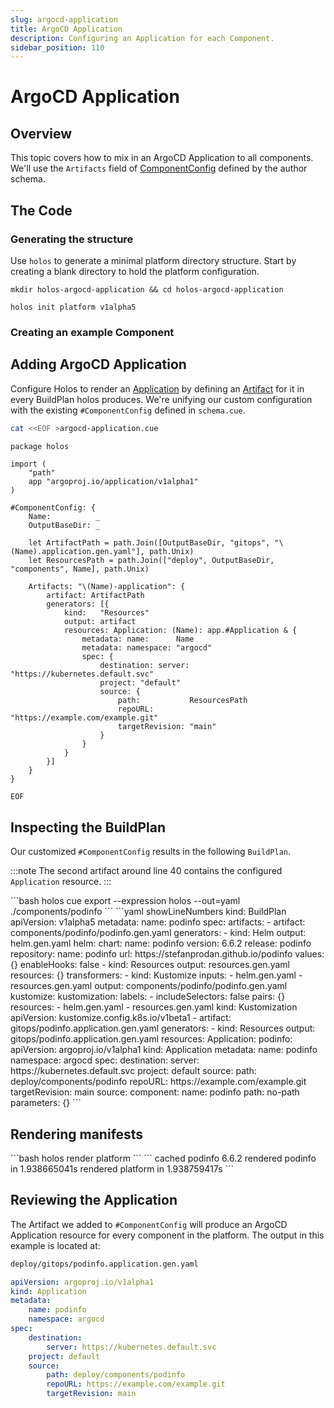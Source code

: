 ```yaml
---
slug: argocd-application
title: ArgoCD Application
description: Configuring an Application for each Component.
sidebar_position: 110
---
```



# ArgoCD Application

## Overview

This topic covers how to mix in an ArgoCD Application to all components.  We'll
use the `Artifacts` field of [ComponentConfig] defined by the author schema.

## The Code

### Generating the structure

Use `holos` to generate a minimal platform directory structure.  Start by
creating a blank directory to hold the platform configuration.

```shell
mkdir holos-argocd-application && cd holos-argocd-application
```

```shell
holos init platform v1alpha5
```

### Creating an example Component

<CommonComponent />
<CommonComponentIntegrate />

## Adding ArgoCD Application

Configure Holos to render an [Application] by defining an [Artifact] for it in
every BuildPlan holos produces.  We're unifying our custom configuration with
the existing `#ComponentConfig` defined in `schema.cue`.

```bash
cat <<EOF >argocd-application.cue
```
```cue showLineNumbers
package holos

import (
	"path"
	app "argoproj.io/application/v1alpha1"
)

#ComponentConfig: {
	Name:          _
	OutputBaseDir: _

	let ArtifactPath = path.Join([OutputBaseDir, "gitops", "\(Name).application.gen.yaml"], path.Unix)
	let ResourcesPath = path.Join(["deploy", OutputBaseDir, "components", Name], path.Unix)

	Artifacts: "\(Name)-application": {
		artifact: ArtifactPath
		generators: [{
			kind:   "Resources"
			output: artifact
			resources: Application: (Name): app.#Application & {
				metadata: name:      Name
				metadata: namespace: "argocd"
				spec: {
					destination: server: "https://kubernetes.default.svc"
					project: "default"
					source: {
						path:           ResourcesPath
						repoURL:        "https://example.com/example.git"
						targetRevision: "main"
					}
				}
			}
		}]
	}
}
```
```bash
EOF
```

## Inspecting the BuildPlan

Our customized `#ComponentConfig` results in the following `BuildPlan`.

:::note
The second artifact around line 40 contains the configured `Application`
resource.
:::

<Tabs groupId="55075C71-02E8-4222-88C0-2D52C82D18FC">
  <TabItem value="command" label="Command">
```bash
holos cue export --expression holos --out=yaml ./components/podinfo
```
  </TabItem>
  <TabItem value="output" label="Output">
```yaml showLineNumbers
kind: BuildPlan
apiVersion: v1alpha5
metadata:
  name: podinfo
spec:
  artifacts:
    - artifact: components/podinfo/podinfo.gen.yaml
      generators:
        - kind: Helm
          output: helm.gen.yaml
          helm:
            chart:
              name: podinfo
              version: 6.6.2
              release: podinfo
              repository:
                name: podinfo
                url: https://stefanprodan.github.io/podinfo
            values: {}
            enableHooks: false
        - kind: Resources
          output: resources.gen.yaml
          resources: {}
      transformers:
        - kind: Kustomize
          inputs:
            - helm.gen.yaml
            - resources.gen.yaml
          output: components/podinfo/podinfo.gen.yaml
          kustomize:
            kustomization:
              labels:
                - includeSelectors: false
                  pairs: {}
              resources:
                - helm.gen.yaml
                - resources.gen.yaml
              kind: Kustomization
              apiVersion: kustomize.config.k8s.io/v1beta1
    - artifact: gitops/podinfo.application.gen.yaml
      generators:
        - kind: Resources
          output: gitops/podinfo.application.gen.yaml
          resources:
            Application:
              podinfo:
                apiVersion: argoproj.io/v1alpha1
                kind: Application
                metadata:
                  name: podinfo
                  namespace: argocd
                spec:
                  destination:
                    server: https://kubernetes.default.svc
                  project: default
                  source:
                    path: deploy/components/podinfo
                    repoURL: https://example.com/example.git
                    targetRevision: main
source:
  component:
    name: podinfo
    path: no-path
    parameters: {}
```
  </TabItem>
</Tabs>

## Rendering manifests

<Tabs groupId="E150C802-7162-4FBF-82A7-77D9ADAEE847">
  <TabItem value="command" label="Command">
```bash
holos render platform
```
  </TabItem>
  <TabItem value="output" label="Output">
```
cached podinfo 6.6.2
rendered podinfo in 1.938665041s
rendered platform in 1.938759417s
```
  </TabItem>
</Tabs>

## Reviewing the Application

The Artifact we added to `#ComponentConfig` will produce an ArgoCD Application
resource for every component in the platform.  The output in this example is
located at:

```txt
deploy/gitops/podinfo.application.gen.yaml
```
```yaml showLineNumbers
apiVersion: argoproj.io/v1alpha1
kind: Application
metadata:
    name: podinfo
    namespace: argocd
spec:
    destination:
        server: https://kubernetes.default.svc
    project: default
    source:
        path: deploy/components/podinfo
        repoURL: https://example.com/example.git
        targetRevision: main
```

[podinfo]: https://github.com/stefanprodan/podinfo
[CUE Module]: https://cuelang.org/docs/reference/modules/
[CUE Tags]: https://cuelang.org/docs/howto/inject-value-into-evaluation-using-tag-attribute/
[Application]: https://argo-cd.readthedocs.io/en/stable/user-guide/application-specification/
[Component Parameters]: ../component-parameters.mdx
[Platform]: ../../api/author.md#Platform
[ComponentConfig]: ../../api/author.md#ComponentConfig
[Artifact]: ../../api/core.md#Artifact
